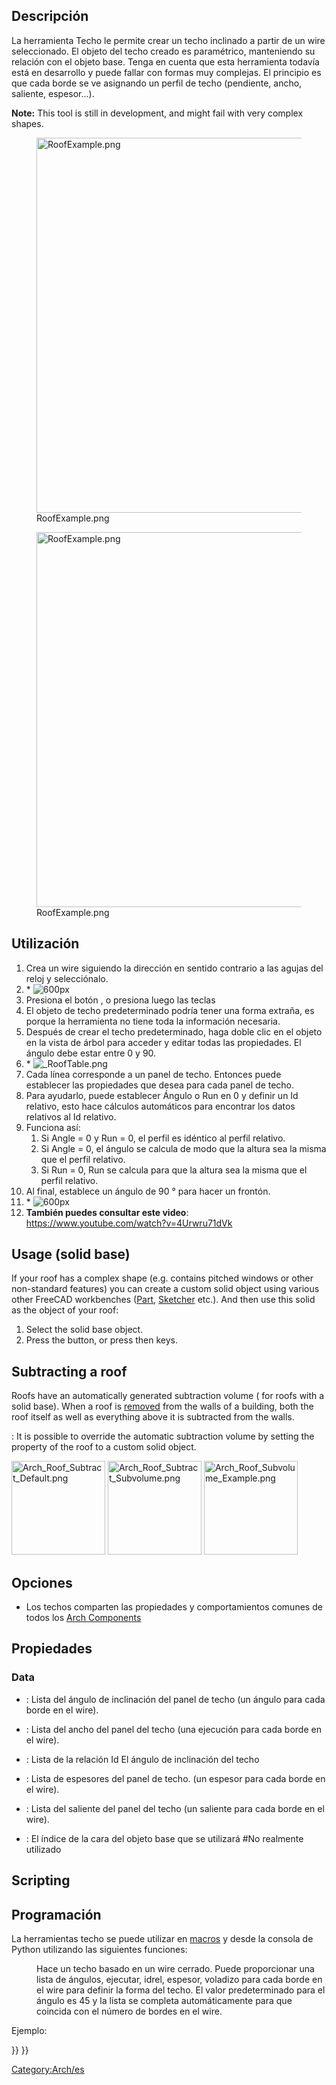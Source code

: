 <languages/>

{{Docnav
|[[Arch_Stairs|Stairs]]
|[[Arch_Frame|Frame]]
|[[BIM_Workbench|BIM]]
|IconL=Arch_Stairs.svg 
|IconR=Arch_Frame.svg
|IconC=Workbench_BIM.svg
}}

{{VeryImportantMessage|THIS COMMAND IS PART OF THE INTEGRATED [[BIM_Workbench|BIM WORKBENCH]] IN V1.0<br>
This page has been updated for that version.}}

<div class="mw-translate-fuzzy">
{{GuiCommand/es
|Name=Arch Roof
|Name/es=Arch Techo
|MenuLocation=Arquitectura → Techo
|Workbenches=[[Arch_Workbench/es|Arquitectura]]
|Shortcut={{KEY|R}} {{KEY|F}}
}}
</div>

<span id="Description"></span>
==Descripción==

<div class="mw-translate-fuzzy">
La herramienta Techo le permite crear un techo inclinado a partir de un wire seleccionado. El objeto del techo creado es paramétrico, manteniendo su relación con el objeto base. Tenga en cuenta que esta herramienta todavía está en desarrollo y puede fallar con formas muy complejas. El principio es que cada borde se ve asignando un perfil de techo (pendiente, ancho, saliente, espesor...).
</div>

'''Note:''' This tool is still in development, and might fail with very complex shapes. 

[[Image:RoofExample.png|600px]]
<div class="mw-translate-fuzzy">
[[Image:RoofExample.png|600px]]
</div>

<span id="Usage_(wire_base)"></span>
<div class="mw-translate-fuzzy">
==Utilización==
</div>

<div class="mw-translate-fuzzy">
# Crea un wire siguiendo la dirección en sentido contrario a las agujas del reloj y selecciónalo.
# * [[Image: CounterclockwiseWire.png | 600px]]
# Presiona el botón {{KEY|[[Image: Arch Roof.png|16px]] [[Arch Roof/es|Arch Roof]]}}, o presiona {{KEY|R}} luego las teclas {{KEY|F}}
# El objeto de techo predeterminado podría tener una forma extraña, es porque la herramienta no tiene toda la información necesaria.
# Después de crear el techo predeterminado, haga doble clic en el objeto en la vista de árbol para acceder y editar todas las propiedades. El ángulo debe estar entre 0 y 90.
# * [[File: RoofTable.png]]
# Cada línea corresponde a un panel de techo. Entonces puede establecer las propiedades que desea para cada panel de techo.
# Para ayudarlo, puede establecer Ángulo o Run en 0 y definir un Id relativo, esto hace cálculos automáticos para encontrar los datos relativos al Id relativo.
# Funciona así:
## Si Angle = 0 y Run = 0, el perfil es idéntico al perfil relativo.
## Si Angle = 0, el ángulo se calcula de modo que la altura sea la misma que el perfil relativo.
## Si Run = 0, Run se calcula para que la altura sea la misma que el perfil relativo.
# Al final, establece un ángulo de 90 ° para hacer un frontón.
# * [[Image: RoofProfil.png | 600px]]
# '''También puedes consultar este video''': https://www.youtube.com/watch?v=4Urwru71dVk
</div>

==Usage (solid base)==

If your roof has a complex shape (e.g. contains pitched windows or other non-standard features) you can create a custom solid object using various other FreeCAD workbenches ([[Part_Workbench|Part]], [[Sketcher_Workbench|Sketcher]] etc.). And then use this solid as the {{PropertyData|Base}} object of your roof:

# Select the solid base object.
# Press the {{Button|[[Image:Arch_Roof.svg|16px]] [[Arch Roof|Arch Roof]]}} button, or press {{KEY|R}} then {{KEY|F}} keys.

==Subtracting a roof==

Roofs have an automatically generated subtraction volume ({{Version|1.0}} for roofs with a solid base). When a roof is [[Arch_Remove|removed]] from the walls of a building, both the roof itself as well as everything above it is subtracted from the walls.

{{Version|1.0}}: It is possible to override the automatic subtraction volume by setting the {{PropertyData|Subvolume}} property of the roof to a custom solid object.

[[File:Arch_Roof_Subtract_Default.png|x150px]] [[File:Arch_Roof_Subtract_Subvolume.png|x150px]] [[File:Arch_Roof_Subvolume_Example.png|x150px]]
{{Caption|Solid-based roof before (1st image) and after (2nd image) [[Arch_Remove|removing]] it from walls.<br>
The 3rd image shows the generated subtraction volume.}}

<span id="Options"></span>
==Opciones==

<div class="mw-translate-fuzzy">
* Los techos comparten las propiedades y comportamientos comunes de todos los [[Arch Component/es|Arch Components]]
</div>

<span id="Properties"></span>
==Propiedades==

===Data===

{{TitleProperty|Roof}}

<div class="mw-translate-fuzzy">
* {{PropertyData/es|Angles}}: Lista del ángulo de inclinación del panel de techo (un ángulo para cada borde en el wire).
* {{PropertyData/es|Runs}}: Lista del ancho del panel del techo (una ejecución para cada borde en el wire).
* {{PropertyData/es|IdRel}}: Lista de la relación Id El ángulo de inclinación del techo
* {{PropertyData/es|Thickness}}: Lista de espesores del panel de techo. (un espesor para cada borde en el wire).
* {{PropertyData/es|Overhang}}: Lista del saliente del panel del techo (un saliente para cada borde en el wire).
* {{PropertyData/es|Face}}: El índice de la cara del objeto base que se utilizará #No realmente utilizado
</div>

==Scripting==

<div class="mw-translate-fuzzy">
==Programación==
</div>

<div class="mw-translate-fuzzy">
La herramientas techo se puede utilizar en [[macros/es|macros]] y desde la consola de Python utilizando las siguientes funciones:
</div>

{{Code|code=
Roof = makeRoof(baseobj=None, facenr=0, angles=[45.,], run=[], idrel=[0,], thickness=[50.,], overhang=[100.,], name="Roof")
}}

<div class="mw-translate-fuzzy">
: Hace un techo basado en un wire cerrado. Puede proporcionar una lista de ángulos, ejecutar, idrel, espesor, voladizo para cada borde en el wire para definir la forma del techo. El valor predeterminado para el ángulo es 45 y la lista se completa automáticamente para que coincida con el número de bordes en el wire.
</div>

Ejemplo:

{{Code|code=
import FreeCAD as App
import Arch, Draft

doc = App.newDocument()

rect = Draft.makeRectangle(3000, 4000)
doc.recompute()

roof = Arch.makeRoof(rect, angles=[30.,])

p1 = App.Vector(0, 0, 0)
p2 = App.Vector(1000, 1000, 0)
p3 = App.Vector(0, 2000, 0)

wire = Draft.make_wire([p1, p2, p3], closed=True)
doc.recompute()

roof1 = Arch.makeRoof(wire)

doc.recompute()
}}


<div class="mw-translate-fuzzy">
[[Category:Arch/es]]
</div>

{{BIM_Tools_navi{{#translation:}}}}
{{Userdocnavi{{#translation:}}}}